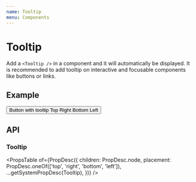 ```yaml
---
name: Tooltip
menu: Components
---
```



# Tooltip

Add a `<Tooltip />` in a component and it will automatically be displayed. It is recommended to add tooltip on interactive and focusable components like buttons or links.

## Example

<Playground>
  <Box p={30}>
    <Button>
      Button with tooltip
      <Tooltip placement="top">Top</Tooltip>
      <Tooltip placement="right">Right</Tooltip>
      <Tooltip placement="bottom">Bottom</Tooltip>
      <Tooltip placement="left">Left</Tooltip>
    </Button>
  </Box>
</Playground>

## API

### Tooltip

<PropsTable
  of={PropDesc({
    children: PropDesc.node,
    placement: PropDesc.oneOf(['top', 'right', 'bottom', 'left']),
    ...getSystemPropDesc(Tooltip),
  })}
/>
